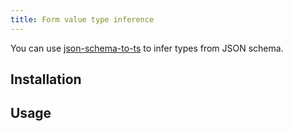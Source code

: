 ```yaml
---
title: Form value type inference
---
```





You can use [json-schema-to-ts](https://github.com/ThomasAribart/json-schema-to-ts/tree/main)
to infer types from JSON schema.

## Installation

<Npm pkg="json-schema-to-ts" dev />

## Usage

<Code code={code} lang="typescript" />
